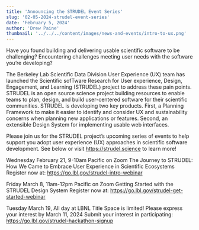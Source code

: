 ```yaml
---
title: 'Announcing the STRUDEL Event Series'
slug: '02-05-2024-strudel-event-series'
date: 'February 5, 2024'
author: 'Drew Paine'
thumbnail: '../../../content/images/news-and-events/intro-to-ux.png'
---
```


Have you found building and delivering usable scientific software to be challenging? Encountering challenges meeting user needs with the software you’re developing?

The Berkeley Lab Scientific Data Division User Experience (UX) team has launched the Scientific sofTware Research for User experience, Design, Engagement, and Learning (STRUDEL) project to address these pain points. STRUDEL is an open source science project building resources to enable teams to plan, design, and build user-centered software for their scientific communities. STRUDEL is developing two key products. First, a Planning Framework to make it easier to identify and consider UX and sustainability concerns when planning new applications or features. Second, an extensible Design System for implementing usable web interfaces.

Please join us for the STRUDEL project’s upcoming series of events to help support you adopt user experience (UX) approaches in scientific software development. See below or visit https://strudel.science to learn more!

Wednesday February 21, 9-10am Pacific on Zoom
The Journey to STRUDEL: How We Came to Embrace User Experience in Scientific Ecosystems
Register now at: https://go.lbl.gov/strudel-intro-webinar 

Friday March 8, 11am-12pm Pacific on Zoom
Getting Started with the STRUDEL Design System
Register now at: https://go.lbl.gov/strudel-get-started-webinar 

Tuesday March 19, All day at LBNL
Title
Space is limited! Please express your interest by March 11, 2024
Submit your interest in participating: https://go.lbl.gov/strudel-hackathon-signup 



